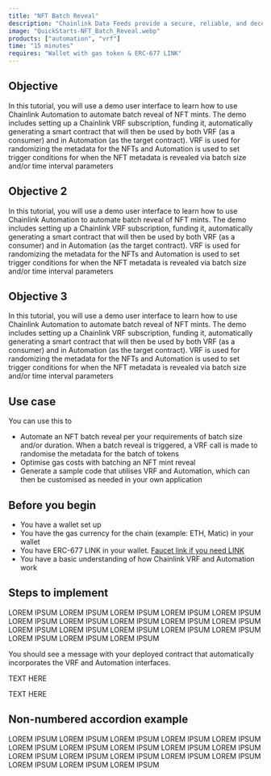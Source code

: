 ```yaml
---
title: "NFT Batch Reveal"
description: "Chainlink Data Feeds provide a secure, reliable, and decentralized source of off-chain data to power unique smart contract use cases for DeFi and beyond."
image: "QuickStarts-NFT_Batch_Reveal.webp"
products: ["automation", "vrf"]
time: "15 minutes"
requires: "Wallet with gas token & ERC-677 LINK"
---
```



## Objective

In this tutorial, you will use a demo user interface to learn how to use Chainlink Automation to automate batch reveal of NFT mints. The demo includes setting up a Chainlink VRF subscription, funding it, automatically generating a smart contract that will then be used by both VRF (as a consumer) and in Automation (as the target contract). VRF is used for randomizing the metadata for the NFTs and Automation is used to set trigger conditions for when the NFT metadata is revealed via batch size and/or time interval parameters

## Objective 2

In this tutorial, you will use a demo user interface to learn how to use Chainlink Automation to automate batch reveal of NFT mints. The demo includes setting up a Chainlink VRF subscription, funding it, automatically generating a smart contract that will then be used by both VRF (as a consumer) and in Automation (as the target contract). VRF is used for randomizing the metadata for the NFTs and Automation is used to set trigger conditions for when the NFT metadata is revealed via batch size and/or time interval parameters


## Objective 3

In this tutorial, you will use a demo user interface to learn how to use Chainlink Automation to automate batch reveal of NFT mints. The demo includes setting up a Chainlink VRF subscription, funding it, automatically generating a smart contract that will then be used by both VRF (as a consumer) and in Automation (as the target contract). VRF is used for randomizing the metadata for the NFTs and Automation is used to set trigger conditions for when the NFT metadata is revealed via batch size and/or time interval parameters

## Use case

You can use this to

- Automate an NFT batch reveal per your requirements of batch size and/or duration. When a batch reveal is triggered, a VRF call is made to randomise the metadata for the batch of tokens
- Optimise gas costs with batching an NFT mint reveal
- Generate a sample code that utilises VRF and Automation, which can then be customised as needed in your own application

## Before you begin

- You have a wallet set up
- You have the gas currency for the chain (example: ETH, Matic) in your wallet
- You have ERC-677 LINK in your wallet. [Faucet link if you need LINK](https://faucets.chain.link/)
- You have a basic understanding of how Chainlink VRF and Automation work

## Steps to implement

<Accordion title="Connect your wallet" number={1}>
  <p>LOREM IPSUM LOREM IPSUM LOREM IPSUM LOREM IPSUM LOREM IPSUM LOREM IPSUM LOREM IPSUM LOREM IPSUM LOREM IPSUM LOREM IPSUM LOREM IPSUM LOREM IPSUM LOREM IPSUM LOREM IPSUM LOREM IPSUM LOREM IPSUM LOREM IPSUM LOREM IPSUM</p>
</Accordion>

<Accordion title="Create NFT Collection" number={2}>
   <p>You should see a message with your deployed contract that automatically incorporates the VRF and Automation interfaces.</p>
</Accordion>

<Accordion title="Create Subscription" number={3}>
   <p>TEXT HERE</p>
</Accordion>

<Accordion title="Approve Subscription Creation" number={4}>
   <p>TEXT HERE</p>
</Accordion>

## Non-numbered accordion example

<Accordion title="Accordion title">
  <p>LOREM IPSUM LOREM IPSUM LOREM IPSUM LOREM IPSUM LOREM IPSUM LOREM IPSUM LOREM IPSUM LOREM IPSUM LOREM IPSUM LOREM IPSUM LOREM IPSUM LOREM IPSUM LOREM IPSUM LOREM IPSUM LOREM IPSUM LOREM IPSUM LOREM IPSUM LOREM IPSUM</p>
</Accordion>
